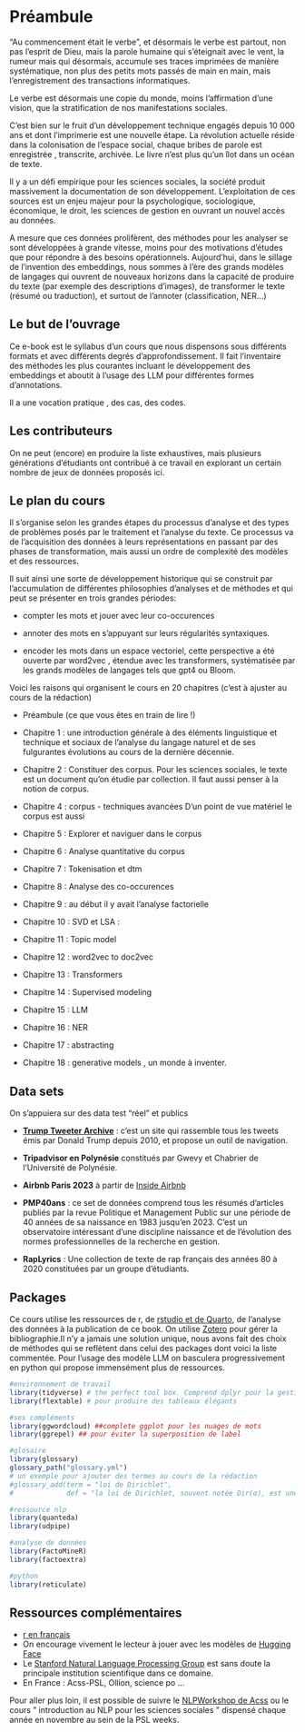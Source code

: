 # Préambule {.unnumbered}


"Au commencement était le verbe", et désormais le verbe est partout, non pas l'esprit de Dieu, mais la parole humaine qui s'éteignait avec le vent, la rumeur mais qui désormais, accumule ses traces imprimées de manière systématique, non plus des petits mots passés de main en main, mais l'enregistrement des transactions informatiques.

Le verbe est désormais une copie du monde, moins l'affirmation d'une vision, que la stratification de nos manifestations sociales.

C'est bien sur le fruit d'un développement technique engagés depuis 10 000 ans et dont l'imprimerie est une nouvelle étape. La révolution actuelle réside dans la colonisation de l'espace social, chaque bribes de parole est enregistrée , transcrite, archivée. Le livre n'est plus qu'un îlot dans un océan de texte.

Il y a un défi empirique pour les sciences sociales, la société produit massivement la documentation de son développement. L'exploitation de ces sources est un enjeu majeur pour la psychologique, sociologique, économique, le droit, les sciences de gestion en ouvrant un nouvel accès au données.

A mesure que ces données prolifèrent, des méthodes pour les analyser se sont développées à grande vitesse, moins pour des motivations d'études que pour répondre à des besoins opérationnels. Aujourd'hui, dans le sillage de l'invention des embeddings, nous sommes à l'ère des grands modèles de langages qui ouvrent de nouveaux horizons dans la capacité de produire du texte (par exemple des descriptions d'images), de transformer le texte (résumé ou traduction), et surtout de l'annoter (classification, NER...)

## Le but de l'ouvrage

Ce e-book est le syllabus d'un cours que nous dispensons sous différents formats et avec différents degrés d'approfondissement. Il fait l'inventaire des méthodes les plus courantes incluant le développement des embeddings et aboutit à l'usage des LLM pour différentes formes d'annotations.

Il a une vocation pratique , des cas, des codes.

## Les contributeurs

On ne peut (encore) en  produire la liste exhaustives, mais plusieurs générations d'étudiants ont contribué à ce travail en explorant un certain nombre de jeux de données proposés ici.

## Le plan du cours

Il s'organise selon les grandes étapes du processus d'analyse et des types de problèmes posés par le traitement et l'analyse du texte. Ce processus va de l'acquisition des données à leurs représentations en passant par des phases de transformation, mais aussi un ordre de complexité des modèles et des ressources.

Il suit ainsi une sorte de développement historique qui se construit par l'accumulation de différentes philosophies d'analyses et de méthodes et qui peut se présenter en trois grandes périodes:

-   compter les mots et jouer avec leur co-occurences

-   annoter des mots en s'appuyant sur leurs régularités syntaxiques.

-   encoder les mots dans un espace vectoriel, cette perspective a été ouverte par word2vec , étendue avec les transformers, systématisée par les grands modèles de langages tels que gpt4 ou Bloom.

Voici les raisons qui organisent le cours en 20 chapitres (c'est à ajuster au cours de la rédaction)

-  Préambule (ce que vous êtes en train de lire !)

-  Chapitre 1 : une introduction générale à des éléments linguistique et technique et sociaux de l'analyse du langage naturel et de ses fulgurantes évolutions au cours de la dernière décennie.

-  Chapitre 2 : Constituer des corpus. Pour les sciences sociales, le texte est un document qu'on étudie par collection. Il faut aussi penser à la notion de corpus.

-  Chapitre 4 : corpus - techniques avancées D'un point de vue matériel le corpus est aussi

-  Chapitre 5 : Explorer et naviguer dans le corpus

-  Chapitre 6 : Analyse quantitative du corpus

-  Chapitre 7 : Tokenisation et dtm

-  Chapitre 8 : Analyse des co-occurences

-  Chapitre 9 : au début il y avait l'analyse factorielle

-  Chapitre 10 : SVD et LSA :

-  Chapitre 11 : Topic model

-  Chapitre 12 : word2vec to doc2vec

-  Chapitre 13 : Transformers

-  Chapitre 14 : Supervised modeling

-  Chapitre 15 : LLM

-  Chapitre 16 : NER

-  Chapitre 17 : abstracting

-  Chapitre 18 : generative models , un monde à inventer.


## Data sets

On s'appuiera sur des data test "réel" et publics

-   **[Trump Tweeter Archive](https://www.thetrumparchive.com/)** : c'est un site qui rassemble tous les tweets émis par Donald Trump depuis 2010, et propose un outil de navigation.

-   **Tripadvisor en Polynésie** constitués par Gwevy et Chabrier de l'Université de Polynésie.

-   **Airbnb Paris 2023** à partir de [Inside Airbnb](https://insideairbnb.com/)

-   **PMP40ans** : ce set de données comprend tous les résumés d'articles publiés par la revue Politique et Management Public sur une période de 40 années de sa naissance en 1983 jusqu'en 2023. C'est un observatoire intéressant d'une discipline naissance et de l'évolution des normes professionnelles de la recherche en gestion.

-   **RapLyrics** : Une collection de texte de rap français des années 80 à 2020 constituées par un groupe d'étudiants. 


## Packages

Ce cours utilise les ressources de r, de [rstudio et de Quarto](https://posit.co/), de l'analyse des données à la publication de ce book. On utilise [Zotero](https://www.zotero.org/) pour gérer la bibliographie.Il n'y a jamais une solution unique, nous avons fait des choix de méthodes qui se reflètent dans celui des packages dont voici la liste commentée. Pour l'usage des modèle LLM on basculera progressivement en python qui propose immensément plus de ressources. 

```r
#environnement de travail
library(tidyverse) # the perfect tool box. Comprend dplyr pour la gestion des données, ggplot pour les graphiques, et d'autres packages utiles comme lubreidate ou stringr.
library(flextable) # pour produire des tableaux élégants

#ses compléments  
library(ggwordcloud) ##complete ggplot pour les nuages de mots
library(ggrepel) ## pour éviter la superposition de label

#glosaire 
library(glossary)
glossary_path("glossary.yml")
# un exemple pour ajouter des termes au cours de la rédaction
#glossary_add(term = "loi de Dirichlet",
#             def = "la loi de Dirichlet, souvent notée Dir(α), est une famille de lois de probabilité continues pour des variables #aléatoires multinomiales.(Ex. probabilités d'un mot parmi les trois milles d'usage courant")

#ressource nlp  
library(quanteda) 
library(udpipe)

#analyse de données
library(FactoMineR)
library(factoextra)

#python
library(reticulate)

```


## Ressources complémentaires

-  [r en français](https://larmarange.github.io/analyse-R/)
-  On encourage vivement le lecteur à jouer avec les modèles de [Hugging Face](https://huggingface.co/models)
-  Le [Stanford Natural Language Processing Group](https://nlp.stanford.edu/) est sans doute la principale institution scientifique dans ce domaine.
-  En France : Acss-PSL, Ollion, science po ...

Pour aller plus loin, il est possible de suivre le [NLPWorkshop de Acss](https://acss-dig.psl.eu/fr/seminaires/nlp) ou le cours " introduction au NLP pour les sciences sociales " dispensé chaque année en novembre au sein de la PSL weeks. 
